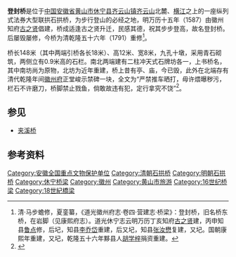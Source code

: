 {{文物保护单位
| 级别 = 全国
| 省区市 = 安徽省
| 图片 = [[File:Dengfeng_Bridge_06_2015-05.JPG|260px]]<br><small>西面，2015年5月</small>
| 名称 = 登封桥
| 编号 = 8-0316-3-119
| 分类 = 古建筑
| 时代 = 明清
| 所在 = [[黄山市|黄山市]][[休宁县|休宁县]]
| 登录 = 2019年10月
}}
'''登封桥'''是位于[[中国|中国]][[安徽省|安徽省]][[黄山市|黄山市]][[休宁县|休宁县]][[齐云山镇|齐云山镇]][[齐云山|齐云山]]北麓、[[横江|横江]]之上的一座纵列式法券大型联拱石拱桥，为步行登山的必经之地，明万历十五年（1587）由徽州知府[[古之贤|古之贤]]倡建，桥成适逢古之贤升迁，民感其德，祝其步步登高，故名登封桥。后屡毁屡修，今桥为清乾隆五十六年（1791）重修<ref>清·马步蟾修，夏銮纂，《道光徽州府志·卷四·营建志·桥梁》：登封桥，旧名桥东桥，在岩脚（见康熙府志）。道光休宁志云明万历丁亥知府[[古之贤|古之贤]]建，丙申知县[[鲁点|鲁点]]修，后圮，知县[[李乔岱|李乔岱]]重建，后又圮，知县[[张汝懋|张汝懋]]复建，又圮。国朝康熙年重建，又圮，乾隆五十六年黟县人[[胡学梓|胡学梓]]捐资重建。</ref>。

桥长148米（其中两端引桥各长18米）、高12米、宽8米，九孔十墩，采用青石砌筑，两侧立有0.9米高的石栏。南北两端建有二柱冲天式石牌坊各一，上书桥名，其中南坊尚为原物，北坊为近年重建，桥上昔有亭、庙，今已毁，此外在北端存有清代乾隆年间[[徽州府|徽州府]]正堂峻示禁碑一块，全文为“严禁推车晒打，毋许煨曝秽污，栏石不许磨刀，桥脚禁止戮鱼，倘敢故违有犯，定行拿究不饶”<ref>{{cite web|url=http://www.xiuning.gov.cn/newsdisp.asp?id=237|title=《休宁三桥》|accessdate=2015-05-28|work=|publisher=休宁县政府|deadurl=yes|archiveurl=https://web.archive.org/web/20150528180619/http://www.xiuning.gov.cn/newsdisp.asp?id=237|archivedate=2015-05-28}}</ref>。
==参见==
*[[夹溪桥|夹溪桥]] 
==参考资料==
{{reflist|2}}
{{DEFAULTSORT:D登}}
{{安徽小作品}}
{{安徽全国重点文物保护单位}}
[[Category:安徽全国重点文物保护单位|Category:安徽全国重点文物保护单位]]
[[Category:清朝石拱桥|Category:清朝石拱桥]]
[[Category:明朝石拱桥|Category:明朝石拱桥]]
[[Category:休宁桥梁|Category:休宁桥梁]]
[[Category:徽州|Category:徽州]]
[[Category:黄山市旅游|Category:黄山市旅游]]
[[Category:16世纪桥梁|Category:16世纪桥梁]]
[[Category:18世紀橋梁|Category:18世紀橋梁]]